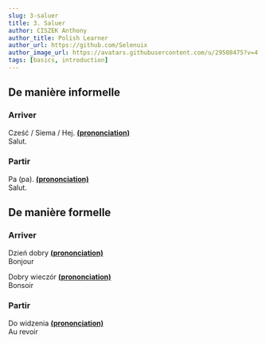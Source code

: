 ```yaml
---
slug: 3-saluer
title: 3. Saluer
author: CISZEK Anthony
author_title: Polish Learner
author_url: https://github.com/Selenuix
author_image_url: https://avatars.githubusercontent.com/u/29508475?v=4
tags: [basics, introduction]
---
```



<TOCInline toc={toc} />

## De manière informelle
### Arriver
Cześć / Siema / Hej. **[(prononciation)](https://cdn.selenuix.tools/polonais/public/audio/3-1.mp3)** <br />
Salut.

### Partir
Pa (pa). **[(prononciation)](https://cdn.selenuix.tools/polonais/public/audio/3-2.mp3)** <br />
Salut.

## De manière formelle
### Arriver
Dzień dobry **[(prononciation)](https://cdn.selenuix.tools/polonais/public/audio/3-3.mp3)** <br />
Bonjour

Dobry wieczór **[(prononciation)](https://cdn.selenuix.tools/polonais/public/audio/3-4.mp3)** <br />
Bonsoir

### Partir
Do widzenia **[(prononciation)](https://cdn.selenuix.tools/polonais/public/audio/3-5.mp3)** <br />
Au revoir